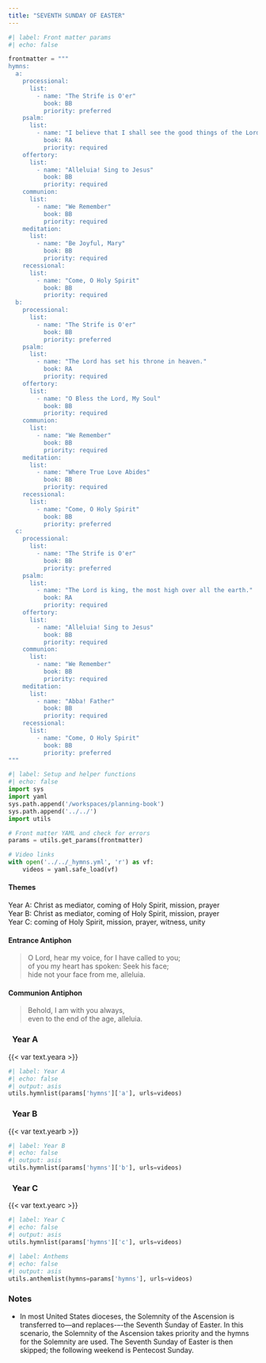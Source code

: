 ```yaml
---
title: "SEVENTH SUNDAY OF EASTER"
---
```


```python
#| label: Front matter params
#| echo: false

frontmatter = """
hymns:
  a:
    processional:
      list:
        - name: "The Strife is O'er"
          book: BB
          priority: preferred
    psalm:
      list:
        - name: "I believe that I shall see the good things of the Lord in the land of the living."
          book: RA
          priority: required
    offertory:
      list:
        - name: "Alleluia! Sing to Jesus"
          book: BB
          priority: required
    communion:
      list:
        - name: "We Remember"
          book: BB
          priority: required
    meditation:
      list:
        - name: "Be Joyful, Mary"
          book: BB
          priority: required
    recessional:
      list:
        - name: "Come, O Holy Spirit"
          book: BB
          priority: required
  b:
    processional:
      list:
        - name: "The Strife is O'er"
          book: BB
          priority: preferred
    psalm:
      list:
        - name: "The Lord has set his throne in heaven."
          book: RA
          priority: required
    offertory:
      list:
        - name: "O Bless the Lord, My Soul"
          book: BB
          priority: required
    communion:
      list:
        - name: "We Remember"
          book: BB
          priority: required
    meditation:
      list:
        - name: "Where True Love Abides"
          book: BB
          priority: required
    recessional:
      list:
        - name: "Come, O Holy Spirit"
          book: BB
          priority: preferred
  c:
    processional:
      list:
        - name: "The Strife is O'er"
          book: BB
          priority: preferred
    psalm:
      list:
        - name: "The Lord is king, the most high over all the earth."
          book: RA
          priority: required
    offertory:
      list:
        - name: "Alleluia! Sing to Jesus"
          book: BB
          priority: required
    communion:
      list:
        - name: "We Remember"
          book: BB
          priority: required
    meditation:
      list:
        - name: "Abba! Father"
          book: BB
          priority: required
    recessional:
      list:
        - name: "Come, O Holy Spirit"
          book: BB
          priority: preferred
"""
```

```python
#| label: Setup and helper functions
#| echo: false
import sys
import yaml
sys.path.append('/workspaces/planning-book')
sys.path.append('../../')
import utils

# Front matter YAML and check for errors
params = utils.get_params(frontmatter)

# Video links
with open('../../_hymns.yml', 'r') as vf:
    videos = yaml.safe_load(vf)
```

:::  {.red}
#### **Themes**
:::

[Year A:]{.red} Christ as mediator, coming of Holy Spirit, mission, prayer  
[Year B:]{.red} Christ as mediator, coming of Holy Spirit, mission, prayer  
[Year C:]{.red} coming of Holy Spirit, mission, prayer, witness, unity

:::  {.red}
#### **Entrance Antiphon**
:::

> O Lord, hear my voice, for I have called to you;  
> of you my heart has spoken: Seek his face;  
> hide not your face from me, alleluia.

:::  {.red}
#### **Communion Antiphon**
:::

> Behold, I am with you always,  
> even to the end of the age, alleluia.

::: {.titlered}
### &nbsp; Year A
:::
{{< var text.yeara >}}

```python
#| label: Year A
#| echo: false
#| output: asis
utils.hymnlist(params['hymns']['a'], urls=videos)
```

::: {.titlered}
### &nbsp; Year B
:::
{{< var text.yearb >}}

```python
#| label: Year B
#| echo: false
#| output: asis
utils.hymnlist(params['hymns']['b'], urls=videos)
```

::: {.titlered}
### &nbsp; Year C
:::
{{< var text.yearc >}}

```python
#| label: Year C
#| echo: false
#| output: asis
utils.hymnlist(params['hymns']['c'], urls=videos)
```


```python
#| label: Anthems
#| echo: false
#| output: asis
utils.anthemlist(hymns=params['hymns'], urls=videos)
```

::: {.red}
### Notes
:::

* In most United States dioceses, the Solemnity of the Ascension is transferred to---and replaces-–-the Seventh Sunday of Easter. In this scenario, the Solemnity of the Ascension takes priority and the hymns for the Solemnity are used. The Seventh Sunday of Easter is then skipped; the following weekend is Pentecost Sunday.